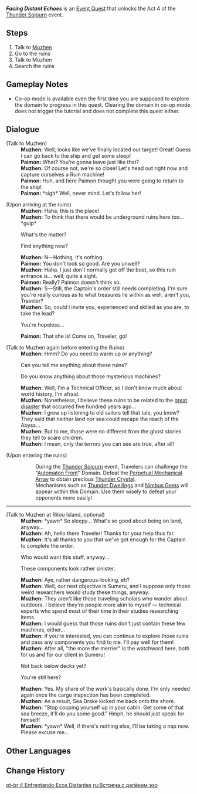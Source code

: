 {{Quest Infobox
|id            = 
|type          = World
|region        = Inazuma
|area          = Narukami Island
|subarea       = Ritou
|event_name    = Thunder Sojourn
|summary       = 
|requirement   = 
|startLocation = [[Ritou]], [[Inazuma]]
|exp           = 
|mora          = 20,000
|primogems     = 50
|other         = {{Card|Hero's Wit|2}}
* Unlocks Act 4 of [[Thunder Sojourn]] - [[Thunder Sojourn/Automaton Front|Automaton Front]]
|characters    = Muzhen; Paimon; Traveler
}}
'''''Facing Distant Echoes''''' is an [[Event Quest]] that unlocks the Act 4 of the [[Thunder Sojourn]] event.

==Steps==
#Talk to [[Muzhen]]
#Go to the ruins
#Talk to Muzhen
#Search the ruins

==Gameplay Notes==
*Co-op mode is available even the first time you are supposed to explore the domain to progress in this quest. Clearing the domain in co-op mode does not trigger the tutorial and does not complete this quest either.

==Dialogue==
{{Quest Description|The prep work is complete. Now all that is left is to head into the ruins to confront those mysterious ancient machines...}}
{{Dialogue start}}
;(Talk to Muzhen)
:'''Muzhen:''' Well, looks like we've finally located our target! Great! Guess I can go back to the ship and get some sleep!
:'''Paimon:''' What? You're gonna leave just like that?
:'''Muzhen:''' Of course not, we're so close! Let's head out right now and capture ourselves a Ruin machine!
:'''Paimon:''' Huh, and here Paimon thought you were going to return to the ship!
:'''Paimon:''' *sigh* Well, never mind. Let's follow her!

;(Upon arriving at the ruins)
:'''Muzhen:''' Haha, this is the place!
:'''Muzhen:''' To think that there would be underground ruins here too... *gulp*
:{{DIcon}} What's the matter?
:{{DIcon}} Find anything new?
:'''Muzhen:''' N&mdash;Nothing, it's nothing.
:'''Paimon:''' You don't look so good. Are you unwell?
:'''Muzhen:''' Haha. I just don't normally get off the boat, so this ruin entrance is... well, quite a sight.
:'''Paimon:''' Really? Paimon doesn't think so.
:'''Muzhen:''' S&mdash;Still, the Captain's order still needs completing. I'm sure you're really curious as to what treasures lie within as well, aren't you, Traveler?
:'''Muzhen:''' So, could I invite you, experienced and skilled as you are, to take the lead?
:{{DIcon}} You're hopeless...
:'''Paimon:''' That she is! Come on, Traveler, {{sic|lets}} go!

;(Talk to Muzhen again before entering the Ruins)
:'''Muzhen:''' Hmm? Do you need to warm up or anything?
:{{DIcon}} Can you tell me anything about these ruins?
:{{DIcon}} Do you know anything about those mysterious machines?
:'''Muzhen:''' Well, I'm a Technical Officer, so I don't know much about world history, I'm afraid.
:'''Muzhen:''' Nonetheless, I believe these ruins to be related to the [[Cataclysm|great disaster]] that occurred five hundred years ago...
:'''Muzhen:''' I grew up listening to old sailors tell that tale, you know? They said that neither land nor sea could escape the reach of the Abyss...
:'''Muzhen:''' But to me, those were no different from the ghost stories they tell to scare children.
:'''Muzhen:''' I mean, only the terrors you can see are true, after all!

;(Upon entering the ruins)
::During the [[Thunder Sojourn]] event, Travelers can challenge the "[[Automaton Front]]" Domain. Defeat the [[Perpetual Mechanical Array]] to obtain precious [[Thunder Crystal]].
::Mechanisms such as [[Thunder Dwelling]]s and [[Nimbus Gem]]s will appear within this Domain. Use them wisely to defeat your opponents more easily!
----
;(Talk to Muzhen at Ritou Island, optional)
:'''Muzhen:''' *yawn* So sleepy... What's so good about being on land, anyway...
:'''Muzhen:''' Ah, hello there Traveler! Thanks for your help thus far.
:'''Muzhen:''' It's all thanks to you that we've got enough for the Captain to complete the order.
:{{DIcon}} Who would want this stuff, anyway...
:{{DIcon}} These components look rather sinister.
:'''Muzhen:''' Aye, rather dangerous-looking, eh?
:'''Muzhen:''' Well, our next objective is Sumeru, and I suppose only those weird researchers would study these things, anyway.
:'''Muzhen:''' They aren't like those traveling scholars who wander about outdoors. I believe they're people more akin to myself &mdash; technical experts who spend most of their time in their studies researching items.
:'''Muzhen:''' I would guess that those ruins don't just contain these few machines, either...
:'''Muzhen:''' If you're interested, you can continue to explore those ruins and pass any components you find to me. I'll pay well for them!
:'''Muzhen:''' After all, "the more the merrier" is the watchword here, both for us and for our client in Sumeru!
:{{DIcon}} Not back below decks yet?
:{{DIcon}} You're still here?
:'''Muzhen:''' Yes. My share of the work's basically done. I'm only needed again once the cargo inspection has been completed.
:'''Muzhen:''' As a result, Sea Drake kicked me back onto the shore.
:'''Muzhen:''' "Stop cooping yourself up in your cabin. Get some of that sea breeze, it'll do you some good." Hmph, he should just speak for himself!
:'''Muzhen:''' *yawn* Well, if there's nothing else, I'll be taking a nap now. Please excuse me...
{{Dialogue end}}

==Other Languages==
{{Other Languages
|en      = Facing Distant Echoes
|zhs     = 直面悠远的回响
|zhs_rm  = Zhímiàn Yōuyuǎn de Huíxiǎng
|zht     = 直面悠遠的迴響
|zht_rm  = Zhímiàn Yōuyuǎn de Huíxiǎng
|zh_tl   = Facing Distant Echoes
|ja      = 悠遠なる響きと向き合う
|ja_rm   = Yuuen Naru Hibiki to Mukiau
|ja_tl   = Facing Distant Echoes
|ko      = 아득한 메아리와의 대면
|ko_rm   = Adeukan Me'ari-wa-ui Daemyeon
|ko_tl   = Facing Distant Echoes
|es      = Ecos distantes
|es_tl   = Distant Echoes
|fr      = Face aux échos lointains
|fr_tl   = Facing Distant Echoes
|ru      = Встреча с далёким эхо
|ru_tl   = Meeting with a Distant Echo
|th      = มุ่งหน้าไปยังเสียงสะท้อนที่อยู่ห่างไกลออกไป
|th_rm   = 
|th_tl   = 
|vi      = Đối mặt với tiếng vọng xưa cổ
|vi_tl   = 
|de      = Entfernten Echos begegnen
|de_tl   = To Encounter Distant Echoes
|id      = Menghadapi Gema dari Kejauhan
|id_tl   = Facing Echoes from Afar
|pt      = Enfrentando Ecos Distantes
|pt_tl   = Facing Distant Echoes
}}

==Change History==
{{Change History|2.0}}

[[pt-br:4 Enfrentando Ecos Distantes]]
[[ru:Встреча с далёким эхо]]